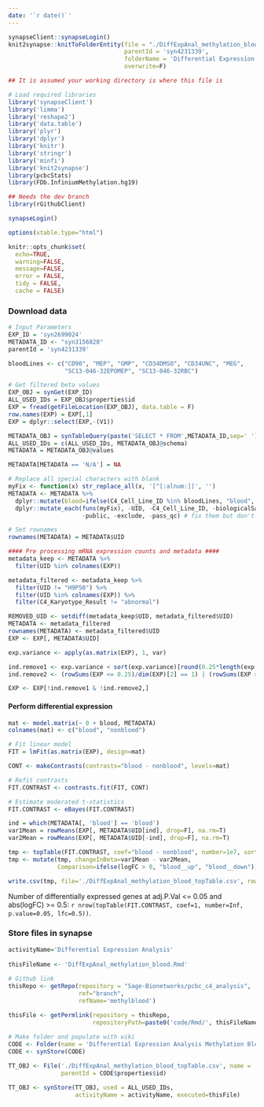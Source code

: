 ```yaml
---
date: '`r date()`'
---
```


```r
synapseClient::synapseLogin()
knit2synapse::knitToFolderEntity(file = "./DiffExpAnal_methylation_blood.Rmd", 
                                 parentId = 'syn4231339',
                                 folderName = 'Differential Expression Analysis Methylation Blood', 
                                 overwrite=F)

```

```r
## It is assumed your working directory is where this file is

# Load required libraries
library('synapseClient')
library('limma')
library('reshape2')
library('data.table')
library('plyr')
library('dplyr')
library('knitr')
library('stringr')
library('minfi')
library('knit2synapse')
library(pcbcStats)
library(FDb.InfiniumMethylation.hg19)

## Needs the dev branch
library(rGithubClient)

synapseLogin()

options(xtable.type="html")

knitr::opts_chunk$set(
  echo=TRUE,
  warning=FALSE,
  message=FALSE,
  error = FALSE,
  tidy = FALSE,
  cache = FALSE)
```
### Download data
```r
# Input Parameters
EXP_ID = 'syn2699024'
METADATA_ID <- "syn3156828"
parentId = 'syn4231339'

bloodLines <- c("CD90", "MEP", "GMP", "CD34DMSO", "CD34UNC", "MEG", 
                "SC13-046-32EPOMEP", "SC13-046-32RBC")
```

```r
# Get filtered beta values
EXP_OBJ = synGet(EXP_ID)
ALL_USED_IDs = EXP_OBJ$properties$id
EXP = fread(getFileLocation(EXP_OBJ), data.table = F)
row.names(EXP) = EXP[,1]
EXP = dplyr::select(EXP,-(V1))
```

```r
METADATA_OBJ = synTableQuery(paste('SELECT * FROM',METADATA_ID,sep=' '))
ALL_USED_IDs = c(ALL_USED_IDs, METADATA_OBJ@schema)
METADATA = METADATA_OBJ@values

METADATA[METADATA == 'N/A'] = NA

# Replace all special characters with blank
myFix <- function(x) str_replace_all(x, '[^[:alnum:]]', '')
METADATA <- METADATA %>%
  dplyr::mutate(blood=ifelse(C4_Cell_Line_ID %in% bloodLines, "blood", "nonblood")) %>% 
  dplyr::mutate_each(funs(myFix), -UID, -C4_Cell_Line_ID, -biologicalSampleName,
                     -public, -exclude, -pass_qc) # fix them but don't touch some columns

# Set rownames
rownames(METADATA) = METADATA$UID

```

```r
#### Pre processing mRNA expression counts and metadata ####
metadata_keep <- METADATA %>% 
  filter(UID %in% colnames(EXP))

metadata_filtered <- metadata_keep %>%
  filter(UID != "H9P50") %>%
  filter(UID %in% colnames(EXP)) %>%
  filter(C4_Karyotype_Result != "abnormal")

REMOVED_UID <- setdiff(metadata_keep$UID, metadata_filtered$UID)
METADATA <- metadata_filtered
rownames(METADATA) <- metadata_filtered$UID
EXP <- EXP[, METADATA$UID]

```

```r
exp.variance <- apply(as.matrix(EXP), 1, var)

ind.remove1 <- exp.variance < sort(exp.variance)[round(0.25*length(exp.variance))]
ind.remove2 <- (rowSums(EXP <= 0.25)/dim(EXP)[2] == 1) | (rowSums(EXP >= 0.75)/dim(EXP)[2] == 1)

EXP <- EXP[!ind.remove1 & !ind.remove2,]

```

#### Perform differential expression
```r
mat <- model.matrix(~ 0 + blood, METADATA)
colnames(mat) <- c("blood", "nonblood")

# Fit linear model
FIT = lmFit(as.matrix(EXP), design=mat)

CONT <- makeContrasts(contrasts="blood - nonblood", levels=mat)

# Refit contrasts
FIT.CONTRAST <- contrasts.fit(FIT, CONT)

# Estimate moderated t-statistics
FIT.CONTRAST <- eBayes(FIT.CONTRAST)

ind = which(METADATA[, 'blood'] == 'blood')
var1Mean = rowMeans(EXP[, METADATA$UID[ind], drop=F], na.rm=T)
var2Mean = rowMeans(EXP[, METADATA$UID[-ind], drop=F], na.rm=T)

tmp <- topTable(FIT.CONTRAST, coef="blood - nonblood", number=1e7, sort.by = "p")
tmp <- mutate(tmp, changeInBeta=var1Mean - var2Mean,
              Comparison=ifelse(logFC > 0, "blood__up", "blood__down"))

write.csv(tmp, file='./DiffExpAnal_methylation_blood_topTable.csv', row.names=FALSE)
```
Number of differentially expressed genes at adj.P.Val <= 0.05 and abs(logFC) >= 0.5: `r nrow(topTable(FIT.CONTRAST, coef=1, number=Inf, p.value=0.05, lfc=0.5))`.

### Store files in synapse
```r
activityName='Differential Expression Analysis'
  
thisFileName <- 'DiffExpAnal_methylation_blood.Rmd'
  
# Github link
thisRepo <- getRepo(repository = "Sage-Bionetworks/pcbc_c4_analysis", 
                    ref="branch", 
                    refName='methylblood')

thisFile <- getPermlink(repository = thisRepo,
                        repositoryPath=paste0('code/Rmd/', thisFileName))
    
# Make folder and populate with wiki
CODE <- Folder(name = 'Differential Expression Analysis Methylation Blood', parentId = parentId)
CODE <- synStore(CODE)

TT_OBJ <- File('./DiffExpAnal_methylation_blood_topTable.csv', name = 'topTable', 
               parentId = CODE$properties$id)

TT_OBJ <- synStore(TT_OBJ, used = ALL_USED_IDs, 
                   activityName = activityName, executed=thisFile)
```

